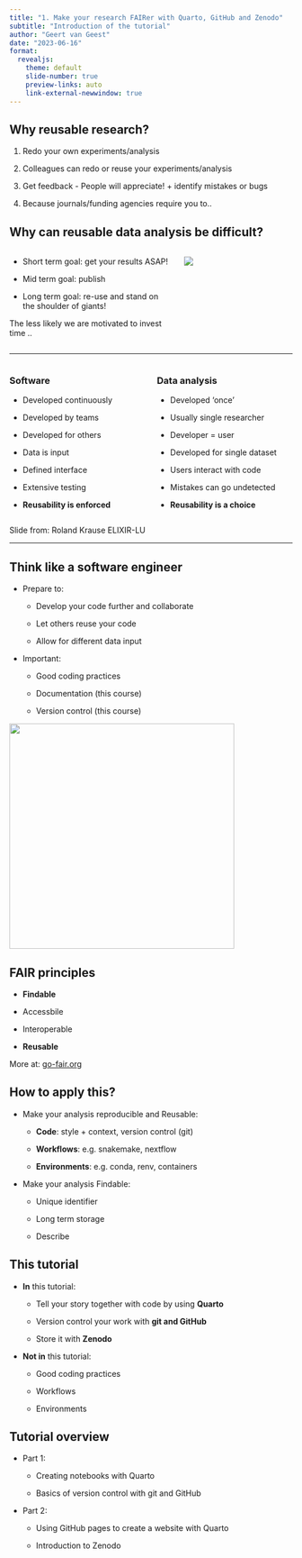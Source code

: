 ```yaml
---
title: "1. Make your research FAIRer with Quarto, GitHub and Zenodo"
subtitle: "Introduction of the tutorial"
author: "Geert van Geest"
date: "2023-06-16"
format:
  revealjs:
    theme: default
    slide-number: true
    preview-links: auto
    link-external-newwindow: true
---
```


## Why reusable research?

::: incremental
1.  Redo your own experiments/analysis

2.  Colleagues can redo or reuse your experiments/analysis

3.  Get feedback - People will appreciate! + identify mistakes or bugs

4.  Because journals/funding agencies require you to..
:::

## Why can reusable data analysis be difficult?

::: columns
::: {.column width="60%"}
-   Short term goal: get your results ASAP!

-   Mid term goal: publish

-   Long term goal: re-use and stand on the shoulder of giants!

::: {.callout-tip title="The longer it takes to reach goals .. "}
The less likely we are motivated to invest time ..
:::
:::

::: {.column width="40%"}
![](../img/giant_shoulder.png)
:::
:::

------------------------------------------------------------------------

::: columns
::: {.column width="50%"}
### Software

-   Developed continuously

-   Developed by teams

-   Developed for others

-   Data is input

-   Defined interface

-   Extensive testing

-   **Reusability is enforced**
:::

::: {.column width="50%"}
### Data analysis

-   Developed 'once'

-   Usually single researcher

-   Developer = user

-   Developed for single dataset

-   Users interact with code

-   Mistakes can go undetected

-   **Reusability is a choice**
:::
:::

::: aside
Slide from: Roland Krause ELIXIR-LU
:::

------------------------------------------------------------------------

## Think like a software engineer

-   Prepare to:

    -   Develop your code further and collaborate

    -   Let others reuse your code

    -   Allow for different data input

-   Important:

    -   Good coding practices

    -   Documentation (this course)

    -   Version control (this course)

![](../img/software_engineer.jpg){.absolute top="350" right="50" width="400"}

## FAIR principles

-   **Findable**

-   Accessbile

-   Interoperable

-   **Reusable**

::: aside
More at: [go-fair.org](https://www.go-fair.org/fair-principles/)
:::

## How to apply this?

::: incremental
-   Make your analysis reproducible and Reusable:

    -   **Code**: style + context, version control (git)

    -   **Workflows**: e.g. snakemake, nextflow

    -   **Environments**: e.g. conda, renv, containers

-   Make your analysis Findable:

    -   Unique identifier

    -   Long term storage

    -   Describe
:::

## This tutorial

-   **In** this tutorial:

    -   Tell your story together with code by using **Quarto**

    -   Version control your work with **git and GitHub**

    -   Store it with **Zenodo**

-   **Not in** this tutorial:

    -   Good coding practices

    -   Workflows

    -   Environments

## Tutorial overview

-   Part 1:

    -   Creating notebooks with Quarto

    -   Basics of version control with git and GitHub

-   Part 2:

    -   Using GitHub pages to create a website with Quarto

    -   Introduction to Zenodo
